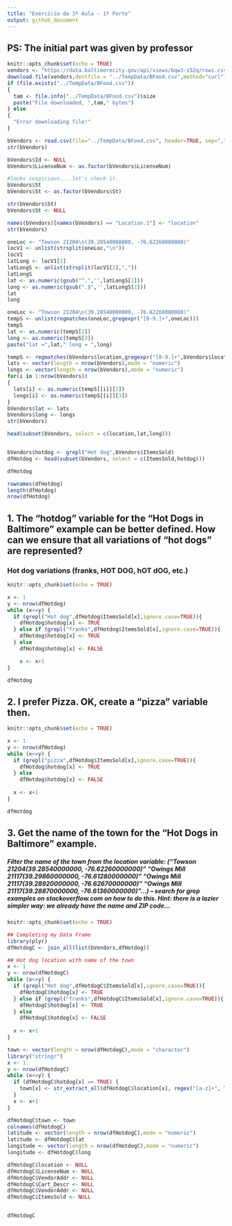 ```yaml
---
title: "Exercício da 3ª Aula - 1ª Parte"
output: github_document
---
```

## PS: The initial part was given by professor
```r
knitr::opts_chunk$set(echo = TRUE)
vendors <- "https://data.baltimorecity.gov/api/views/bqw3-z52q/rows.csv?accessType=DOWNLOAD"
download.file(vendors,destfile = "../TempData/BFood.csv",method="curl")
if (file.exists("../TempData/BFood.csv"))
{
  tam <- file.info("../TempData/BFood.csv")$size
  paste("File downloaded, ",tam," bytes")
} else
{
  "Error downloading file!"
}

bVendors <- read.csv(file="../TempData/BFood.csv", header=TRUE, sep=",", stringsAsFactors=FALSE)
str(bVendors)

bVendors$Id <- NULL
bVendors$LicenseNum <- as.factor(bVendors$LicenseNum)

#looks suspicious....let's check it.
bVendors$St 
bVendors$St <- as.factor(bVendors$St)

str(bVendors$St)
bVendors$St <- NULL

names(bVendors)[names(bVendors) == "Location.1"] <- "location"
str(bVendors)

oneLoc <- "Towson 21204\n(39.28540000000, -76.62260000000)"
locV1 <- unlist(strsplit(oneLoc,"\n"))
locV1
latLong <- locV1[2]
latLongS <- unlist(strsplit(locV1[2],","))
latLongS
lat <- as.numeric(gsub("^.",'',latLongS[1]))
long <- as.numeric(gsub(".$",'',latLongS[2]))
lat
long

oneLoc <- "Towson 21204\n(39.28540000000, -76.62260000000)"
tempS <- unlist(regmatches(oneLoc,gregexpr("[0-9.]+",oneLoc)))
tempS
lat <- as.numeric(tempS[2])
long <- as.numeric(tempS[3])
paste("lat =",lat," long = ",long)

tempS <- regmatches(bVendors$location,gregexpr("[0-9.]+",bVendors$location))
lats <- vector(length = nrow(bVendors),mode = "numeric")
longs <- vector(length = nrow(bVendors),mode = "numeric")
for(i in 1:nrow(bVendors)) 
{
  lats[i] <- as.numeric(tempS[[i]][2])
  longs[i] <- as.numeric(tempS[[i]][3])
}
bVendors$lat <- lats
bVendors$long <- longs
str(bVendors)

head(subset(bVendors, select = c(location,lat,long)))


bVendors$hotdog <- grepl("Hot dog",bVendors$ItemsSold)
dfHotdog <- head(subset(bVendors, select = c(ItemsSold,hotdog)))

dfHotdog

rownames(dfHotdog)
length(dfHotdog)
nrow(dfHotdog)
```

## 1. The “hotdog” variable for the “Hot Dogs in Baltimore” example can be better defined. How can we ensure that all variations of “hot dogs” are represented?

### Hot dog variations (franks, HOT DOG, hOT dOG, etc.) 

```r
knitr::opts_chunk$set(echo = TRUE)

x <- 1
y <- nrow(dfHotdog)
while (x<=y) {
  if (grepl("Hot dog",dfHotdog$ItemsSold[x],ignore.case=TRUE)){
    dfHotdog$hotdog[x] <- TRUE
  } else if (grepl("franks",dfHotdog$ItemsSold[x],ignore.case=TRUE)){
    dfHotdog$hotdog[x] <- TRUE
  } else 
    dfHotdog$hotdog[x] <- FALSE

    x <- x+1
}

dfHotdog

```

## 2. I prefer Pizza. OK, create a “pizza” variable then.
```r
knitr::opts_chunk$set(echo = TRUE)

x <- 1
y <- nrow(dfHotdog)
while (x<=y) {
  if (grepl("pizza",dfHotdog$ItemsSold[x],ignore.case=TRUE)){
    dfHotdog$hotdog[x] <- TRUE
  } else 
    dfHotdog$hotdog[x] <- FALSE
  
  x <- x+1
}

dfHotdog

```


## 3. Get the name of the town for the “Hot Dogs in Baltimore” example.
##### Filter the name of the town from the location variable: ("Towson 21204\n(39.28540000000, -76.62260000000)" "Owings Mill 21117\n(39.29860000000, -76.61280000000)" "Owings Mill 21117\n(39.28920000000, -76.62670000000)" "Owings Mill 21117\n(39.28870000000, -76.61360000000)"...) – search for grep examples on stackoverflow.com on how to do this. Hint: there is a lazier simpler way: we already have the name and ZIP code...

```r
knitr::opts_chunk$set(echo = TRUE)

## Completing my Data Frame 
library(plyr)
dfHotdogC <- join_all(list(bVendors,dfHotdog)) 

## Hot dog location with name of the town
x <- 1
y <- nrow(dfHotdogC)
while (x<=y) {
  if (grepl("Hot dog",dfHotdogC$ItemsSold[x],ignore.case=TRUE)){
    dfHotdogC$hotdog[x] <- TRUE
  } else if (grepl("franks",dfHotdogC$ItemsSold[x],ignore.case=TRUE)){
    dfHotdogC$hotdog[x] <- TRUE
  } else 
    dfHotdogC$hotdog[x] <- FALSE
  
  x <- x+1
}

town <- vector(length = nrow(dfHotdogC),mode = "character")
library("stringr")
x <- 1
y <- nrow(dfHotdogC)
while (x<=y) {
  if (dfHotdogC$hotdog[x] == TRUE) {
    town[x] <- str_extract_all(dfHotdogC$location[x], regex("[a-z]+", TRUE))
  }
  x <- x+1
}

dfHotdogC$town <- town
colnames(dfHotdogC)
latitude <- vector(length = nrow(dfHotdogC),mode = "numeric")
latitude <- dfHotdogC$lat
longitude <- vector(length = nrow(dfHotdogC),mode = "numeric")
longitude <- dfHotdogC$long

dfHotdogC$location <- NULL
dfHotdogC$LicenseNum <- NULL
dfHotdogC$VendorAddr <- NULL
dfHotdogC$Cart_Descr <- NULL
dfHotdogC$VendorAddr <- NULL
dfHotdogC$ItemsSold <- NULL


dfHotdogC

```





